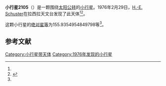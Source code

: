{{Infobox planet
| bgcolour = #FFFFC0
| name = 2105 Gudy
| symbol = 
| image = 
| caption = 
| discovery = yes
| discovery_ref = 
| discoverer = [[H.-E._Schuster|H.-E. Schuster]]
| discovery_site = [[拉西拉天文台|拉西拉天文台]] 
| discovered = 1976年2月29日
| designations = yes
| mp_name = 
| named_after = 
| alt_names = 
| mp_category = [[主带小行星|主带小行星]]
| orbit_ref = <ref name="a">[http://ssd.jpl.nasa.gov/sbdb.cgi?sstr=2105 2105 Gudy] {{Wayback|url=http://ssd.jpl.nasa.gov/sbdb.cgi?sstr=2105 |date=20200820020409 }}，小行星數據庫瀏覽器（JPL Small-Body Database Browser）－[[美国国家航空航天局|美国国家航空航天局]]喷气推进实验室</ref>
| epoch = 2456400.5 (2013年4月18日更新)
| aphelion = {{convert|2.747795477804862|AU|km|3|abbr=on|lk=out}}
| perihelion = {{convert|2.028816667536582|AU|km|3|abbr=on}}
| semimajor = {{convert|2.388306072670722|AU|km|3|abbr=on}}
| eccentricity = 0.150520659
| period = 1348.135054 [[日|日]]<br />3.69[[儒略年|儒略年]]
| avg_speed = 
| inclination = 29.34354889997916
| asc_node = 273.6630049776275
| mean_anomaly = 
| arg_peri = 155.9354954849798
| satellites = 
| physical_characteristics = yes
| dimensions = 
| mass = 
| density = 
| surface_grav = 
| escape_velocity = 
| sidereal_day = 
| axial_tilt = 
| pole_ecliptic_lat = 
| pole_ecliptic_lon = 
| albedo = 
| temperatures= 
| temp_name1 = 
| mean_temp_1 = 
| max_temp_1 = 
| temp_name2 = 
| max_temp_2 = 
| spectral_type = 
| abs_magnitude = 155.9354954849798
}}

'''小行星2105'''（{{lang-en|2105 Gudy}}）是一颗围绕[[太阳|太阳]][[公转|公转]]的[[小行星|小行星]]。1976年2月29日，[[H.-E._Schuster|H.-E. Schuster]]在拉西拉天文台发现了此天体<ref name="a" /><ref>{{cite news|title=小行星列表|url=http://cfa-www.harvard.edu/iau/lists/NumberedMPs.txt|accessdate=2013-07-08|newspaper=哈佛大学|archive-date=2008-05-17|archive-url=https://web.archive.org/web/20080517010638/http://cfa-www.harvard.edu/iau/lists/NumberedMPs.txt|dead-url=no}}</ref>。

这颗小行星的[[绝对星等|绝对星等]]为155.9354954849798等<ref name="a" />。

==参考文献==
{{reflist}}
{{Minor Planet Number|[[小行星2104|小行星2104]]|[[小行星2106|小行星2106]]}}

{{小天体}}

[[Category:小行星带天体|Category:小行星带天体]]
[[Category:1976年发现的小行星|Category:1976年发现的小行星]]

{{asteroid-stub}}